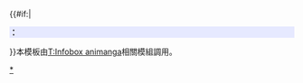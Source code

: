{{#if:{{{2|}}}|
 <tr>
  <td colspan="2" style="background: #e6e9ff;">
   <div class="NavFrame collapsed" style="background: transparent; border: none; padding: 0px; text-align: left; width:100%;">
    <div class="NavHead" style="background-color: #e6e9ff; margin: 0 auto; text-align: left; border:none;">'''{{{1}}}：'''</div>
    <div class="NavContent" style="background-color: rgb(248,249,250); margin: 0 auto; font-size: auto; text-align: left; border: none;">{{{2}}}</div>
   </div>
  </td>
 </tr>
}}<noinclude>本模板由[[T:Infobox animanga]]相關模組調用。

[[Category:Infobox animanga|*]]
</noinclude>